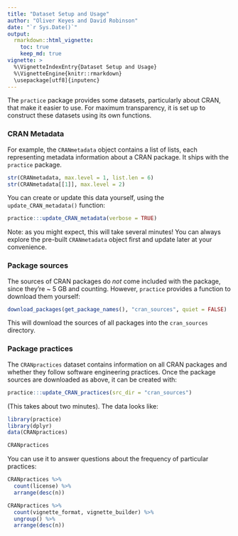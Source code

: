 ```yaml
---
title: "Dataset Setup and Usage"
author: "Oliver Keyes and David Robinson"
date: "`r Sys.Date()`"
output:
  rmarkdown::html_vignette:
    toc: true
    keep_md: true
vignette: >
  %\VignetteIndexEntry{Dataset Setup and Usage}
  %\VignetteEngine{knitr::rmarkdown}
  \usepackage[utf8]{inputenc}
---
```


The `practice` package provides some datasets, particularly about CRAN, that make it easier to use. For maximum transparency, it is set up to construct these datasets using its own functions.

### CRAN Metadata

For example, the `CRANmetadata` object contains a list of lists, each representing metadata information about a CRAN package. It ships with the `practice` package.

```r
str(CRANmetadata, max.level = 1, list.len = 6)
str(CRANmetadata[[1]], max.level = 2)
```

You can create or update this data yourself, using the `update_CRAN_metadata()` function:

```r
practice:::update_CRAN_metadata(verbose = TRUE)
```

Note: as you might expect, this will take several minutes! You can always explore the pre-built `CRANmetadata` object first and update later at your convenience.

### Package sources

The sources of CRAN packages do *not* come included with the package, since they're ~ 5 GB and counting. However, `practice` provides a function to download them yourself:

```r
download_packages(get_package_names(), "cran_sources", quiet = FALSE)
```

This will download the sources of all packages into the `cran_sources` directory.

### Package practices

The `CRANpractices` dataset contains information on all CRAN packages and whether they follow software engineering practices. Once the package sources are downloaded as above, it can be created with:

```r
practice:::update_CRAN_practices(src_dir = "cran_sources")
```

(This takes about two minutes).  The data looks like:

```r
library(practice)
library(dplyr)
data(CRANpractices)

CRANpractices
```

You can use it to answer questions about the frequency of particular practices:

```r
CRANpractices %>%
  count(license) %>%
  arrange(desc(n))

CRANpractices %>%
  count(vignette_format, vignette_builder) %>%
  ungroup() %>%
  arrange(desc(n))
```
